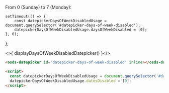 From 0 (Sunday) to 7 (Monday):

    setTimeout(() => {
        const datepickerDaysOfWeekDisabledUsage = document.querySelector('#datepicker-days-of-week-disabled');
        datepickerDaysOfWeekDisabledUsage.daysOfWeekDisabled = [0];
    }, 0);
};

<osds-datepicker id='datepicker-days-of-week-disabled' inline></osds-datepicker>

<>{ displayDaysOfWeekDisabledDatepicker() }</>

```html
<osds-datepicker id='datepicker-days-of-week-disabled' inline></osds-datepicker>

<script>
  const datepickerDaysOfWeekDisabledUsage = document.querySelector('#datepicker-days-of-week-disabled');
  datepickerDaysOfWeekDisabledUsage.datesDisabled = [0];
</script>
```
